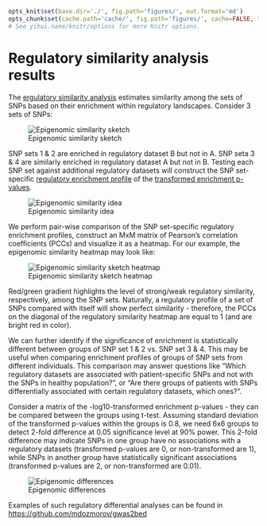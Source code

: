 ```r

opts_knit$set(base.dir='./', fig.path='figures/', out.format='md')
opts_chunk$set(cache.path='cache/', fig.path='figures/', cache=FALSE, tidy=TRUE, fig.keep='high', echo=TRUE, dpi=300, out.width=700, prompt=FALSE, comment='##', results='markup', eval=FALSE)
# See yihui.name/knitr/options for more Knitr options.
```

Regulatory similarity analysis results
========================================================

The [ergulatory similarity analysis](../misc/definitions.md) estimates similarity among the sets of SNPs based on their enrichment within regulatory landscapes. Consider 3 sets of SNPs:

![Epigenomic similarity sketch](../figures/episimilarity1.gif)

SNP sets 1 & 2 are enriched in regulatory dataset B but not in A. SNP seta 3 & 4 are similarly enriched  in regulatory dataset A but not in B. Testing each SNP set against additional regulatory datasets will construct the SNP set-specific [regulatory enrichment profile](../misc/definitions.md) of the [transformed enrichment p-values](../misc/definitions.md). 

![Epigenomic similarity idea](../figures/episimilarity2.gif)

We perform pair-wise comparison of the SNP set-specific regulatory enrichment profiles, construct an MxM matrix of Pearson's correlation coefficients (PCCs) and visualize it as a heatmap. For our example, the epigenomic similarity heatmap may look like:

![Epigenomic similarity sketch heatmap](../figures/episimilarity3.gif)

Red/green gradient highlights the level of strong/weak regulatory similarity, respectively, among the SNP sets. Naturally, a regulatory profile of a set of SNPs compared with itself will show perfect similarity - therefore, the PCCs on the diagonal of the regulatory similarity heatmap are equal to 1 (and are bright red in color).

We can further identify if the significance of enrichment is statistically different between groups of SNP set 1 & 2 vs. SNP set 3 & 4. This may be useful when comparing enrichment profiles of groups of SNP sets from different individuals. This comparison may answer questions like "Which regulatory datasets are associated with patient-specific SNPs and not with the SNPs in healthy population?", or "Are there groups of patients with SNPs differentially associated with certain regulatory datasets, which ones?".

Consider a matrix of the -log10-transformed enrichment p-values - they can be compared between the groups using t-test. Assuming standard deviation of the transformed p-values within the groups is 0.8, we need 6x6 groups to detect 2-fold difference at 0.05 significance level at 90% power. This 2-fold difference may indicate SNPs in one group have no associations with a regulatory datasets (transformed p-values are 0, or non-transformed are 1), while SNPs in another group have statistically significant associations (transformed p-values are 2, or non-transformed are 0.01).

![Epigenomic differences](../figures/episimilarity4.gif)

Examples of such regulatory differential analyses can be found in [https://github.com/mdozmorov/gwas2bed](https://github.com/mdozmorov/gwas2bed)